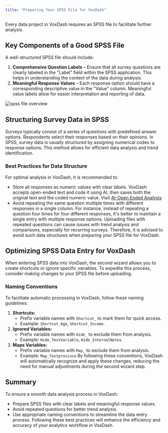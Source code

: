 ```yaml
---
title: "Preparing Your SPSS File for VoxDash" 
---
```

Every data project in VoxDash requires an SPSS file to facilitate further analysis.

## **Key Components of a Good SPSS File**

A well-structured SPSS file should include:

1. **Comprehensive Question Labels** – Ensure that all survey questions are clearly labeled in the "Label" field within the SPSS application. This helps in understanding the context of the data during analysis.  
2. **Meaningful Response Values** – Each response option should have a corresponding descriptive value in the "Value" column. Meaningful value labels allow for easier interpretation and reporting of data.
<Frame>
  <img src="/images/sav-file.png" alt="spss file overview" style={{ borderRadius: '0.5rem' }} />
</Frame>

## **Structuring Survey Data in SPSS**
Surveys typically consist of a series of questions with predefined answer options. Respondents select their responses based on their opinions. In SPSS, survey data is usually structured by assigning numerical codes to response options. This method allows for efficient data analysis and trend identification.

### **Best Practices for Data Structure**
For optimal analysis in VoxDash, it is recommended to:
* Store all responses as numeric values with clear labels.
VoxDash accepts open-ended text and code it using AI, then saves both the original text and the coded numeric value. Visit [AI-Open Ended Analysis](/AI-&-Analysis/AI-Open-Ended-Analysis)
* Avoid repeating the same question multiple times with different responses in a single column. For instance, instead of repeating a question four times for four different responses, it's better to maintain a single entry with multiple response options.
Uploading files with repeated questions can cause issues with trend analysis and comparisons, especially for recurring surveys. Therefore, it is advised to avoid such data structures when preparing your SPSS file for VoxDash.

## **Optimizing SPSS Data Entry for VoxDash**
When entering SPSS data into VoxDash, the second wizard allows you to create shortcuts or ignore specific variables. To expedite this process, consider making changes to your SPSS file before uploading.

### **Naming Conventions**
To facilitate automatic processing in VoxDash, follow these naming guidelines:
1. **Shortcuts:**  
   * Prefix variable names with `Shortcut_` to mark them for quick access.  
   * Example: `Shortcut_Age`, `Shortcut_Income`.  
2. **Ignored Variables:**  
   * Prefix variable names with `Hide_` to exclude them from analysis.  
   * Example: `Hide_TestVariable`, `Hide_InternalNotes`.
3. **Maps Variables:**  
   * Prefix variable names with `Map_` to exclude them from analysis.  
   * Example: `Map_Testprovince`
By following these conventions, VoxDash will automatically recognize and apply these changes, reducing the need for manual adjustments during the second wizard step.

## **Summary**
To ensure a smooth data analysis process in VoxDash:
* Prepare SPSS files with clear labels and meaningful response values.  
* Avoid repeated questions for better trend analysis.  
* Use appropriate naming conventions to streamline the data entry process.
Following these best practices will enhance the efficiency and accuracy of your analytics workflow in VoxDash.
